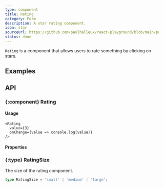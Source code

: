 ```yaml
---
type: component
title: Rating
category: Form
description: A star rating component.
icon: star
sourceUrl: https://github.com/paulhalleux/react-playground/blob/main/packages/playground/src/components/Rating/Rating.tsx
status: done
---
```


`Rating` is a component that allows users to rate something by clicking on stars.

## Examples

<Example name="components/Form/Rating" />

## API

### \{:component} Rating

#### Usage

```tsx
<Rating
  value={3}
  onChange={value => console.log(value)}
/>
```

#### Properties

<Properties component="Rating" />

### \{:type} RatingSize

The size of the rating component.

```ts
type RatingSize = 'small' | 'medium' | 'large';
```